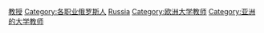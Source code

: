 [[Category:俄羅斯大學|教授]]
[[Category:各职业俄罗斯人|Category:各职业俄罗斯人]]
[[Category:各國大學教師|Russia]]
[[Category:欧洲大学教师|Category:欧洲大学教师]]
[[Category:亚洲的大学教师|Category:亚洲的大学教师]]